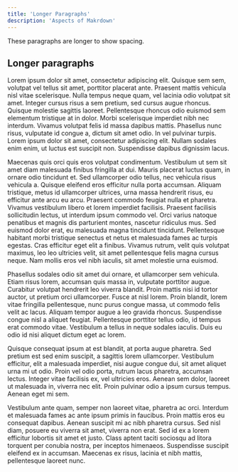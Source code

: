 ```yaml
---
title: 'Longer Paragraphs'
description: 'Aspects of Makrdown'
---
```


These paragraphs are longer to show spacing.

## Longer paragraphs

Lorem ipsum dolor sit amet, consectetur adipiscing elit. Quisque sem sem, volutpat vel tellus sit amet, porttitor placerat ante. Praesent mattis vehicula nisl vitae scelerisque. Nulla tempus neque quam, vel lacinia odio volutpat sit amet. Integer cursus risus a sem pretium, sed cursus augue rhoncus. Quisque molestie sagittis laoreet. Pellentesque rhoncus odio euismod sem elementum tristique at in dolor. Morbi scelerisque imperdiet nibh nec interdum. Vivamus volutpat felis id massa dapibus mattis. Phasellus nunc risus, vulputate id congue a, dictum sit amet odio. In vel pulvinar turpis. Lorem ipsum dolor sit amet, consectetur adipiscing elit. Nullam sodales enim enim, ut luctus est suscipit non. Suspendisse dapibus dignissim lacus.

Maecenas quis orci quis eros volutpat condimentum. Vestibulum ut sem sit amet diam malesuada finibus fringilla at dui. Mauris placerat luctus quam, in ornare odio tincidunt et. Sed ullamcorper odio tellus, nec vehicula risus vehicula a. Quisque eleifend eros efficitur nulla porta accumsan. Aliquam tristique, metus id ullamcorper ultrices, urna massa hendrerit risus, eu efficitur ante arcu eu arcu. Praesent commodo feugiat nulla et pharetra. Vivamus vestibulum libero et lorem imperdiet facilisis. Praesent facilisis sollicitudin lectus, ut interdum ipsum commodo vel. Orci varius natoque penatibus et magnis dis parturient montes, nascetur ridiculus mus. Sed euismod dolor erat, eu malesuada magna tincidunt tincidunt. Pellentesque habitant morbi tristique senectus et netus et malesuada fames ac turpis egestas. Cras efficitur eget elit a finibus. Vivamus rutrum, velit quis volutpat maximus, leo leo ultricies velit, sit amet pellentesque felis magna cursus neque. Nam mollis eros vel nibh iaculis, sit amet molestie urna euismod.

Phasellus sodales odio sit amet dui ornare, et ullamcorper sem vehicula. Etiam risus lorem, accumsan quis massa in, vulputate porttitor augue. Curabitur volutpat hendrerit leo viverra blandit. Proin mattis nisi id tortor auctor, ut pretium orci ullamcorper. Fusce at nisl lorem. Proin blandit, lorem vitae fringilla pellentesque, nunc purus congue massa, ut commodo felis velit ac lacus. Aliquam tempor augue a leo gravida rhoncus. Suspendisse congue nisl a aliquet feugiat. Pellentesque porttitor tellus odio, id tempus erat commodo vitae. Vestibulum a tellus in neque sodales iaculis. Duis eu odio id nisi aliquet dictum eget ac lorem.

Quisque consequat ipsum at est blandit, at porta augue pharetra. Sed pretium est sed enim suscipit, a sagittis lorem ullamcorper. Vestibulum efficitur, elit a malesuada imperdiet, nisi augue congue dui, sit amet aliquet urna mi ut odio. Proin vel odio porta, rutrum lacus pharetra, accumsan lectus. Integer vitae facilisis ex, vel ultricies eros. Aenean sem dolor, laoreet ut malesuada in, viverra nec elit. Proin pulvinar odio a ipsum cursus tempus. Aenean eget mi sem.

Vestibulum ante quam, semper non laoreet vitae, pharetra ac orci. Interdum et malesuada fames ac ante ipsum primis in faucibus. Proin mattis eros eu consequat dapibus. Aenean suscipit mi ac nibh pharetra cursus. Sed nisl diam, posuere eu viverra sit amet, viverra non erat. Sed id ex a lorem efficitur lobortis sit amet et justo. Class aptent taciti sociosqu ad litora torquent per conubia nostra, per inceptos himenaeos. Suspendisse suscipit eleifend ex in accumsan. Maecenas ex risus, lacinia et nibh mattis, pellentesque laoreet nunc.

